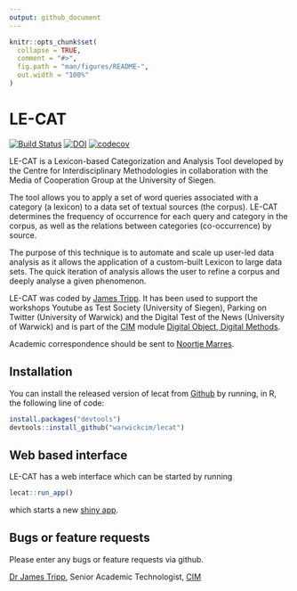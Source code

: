 ```yaml
---
output: github_document
---
```


<!-- README.md is generated from README.Rmd. Please edit that file -->

```r
knitr::opts_chunk$set(
  collapse = TRUE,
  comment = "#>",
  fig.path = "man/figures/README-",
  out.width = "100%"
)
```
# LE-CAT

[![Build Status](https://travis-ci.org/warwickCIM/lecat.svg?branch=master)](https://travis-ci.org/WarwickCIM/lecat)
[![DOI](https://zenodo.org/badge/161813229.svg)](https://zenodo.org/badge/latestdoi/161813229)
[![codecov](https://codecov.io/gh/WarwickCIM/lecat/branch/master/graph/badge.svg?token=RtMnQjfEcZ)](https://codecov.io/gh/WarwickCIM/lecat)

LE-CAT is a Lexicon-based Categorization and Analysis Tool developed by the Centre for Interdisciplinary Methodologies in collaboration with the Media of Cooperation Group at the University of Siegen.

The tool allows you to apply a set of word queries associated with a category (a lexicon) to a data set of textual sources (the corpus). LE-CAT determines the frequency of occurrence for each query and category in the corpus, as well as the relations between categories (co-occurrence) by source.

The purpose of this technique is to automate and scale up user-led data analysis as it allows the application of a custom-built Lexicon to large data sets. The quick iteration of analysis allows the user to refine a corpus and deeply analyse a given phenomenon.

LE-CAT was coded by [James Tripp](https://jamestripp.github.io). It has been used to support the workshops Youtube as Test Society (University of Siegen), Parking on Twitter (University of Warwick) and the Digital Test of the News (University of Warwick) and is part of the [CIM](https://warwick.ac.uk/cim) module [Digital Object, Digital Methods](https://warwick.ac.uk/fac/cross_fac/cim/apply-to-study/cross-disciplinary-postgraduate-modules/im904-digital-objects-digital-methods/).

Academic correspondence should be sent to [Noortje Marres](mailto:N.Marres@warwick.ac.uk).

## Installation

You can install the released version of lecat from [Github](https://github.com/) by running, in R, the following line of code:

``` r
install.packages("devtools")
devtools::install_github("warwickcim/lecat")
```

## Web based interface

LE-CAT has a web interface which can be started by running

``` r
lecat::run_app()
```

which starts a new [shiny app](https://shiny.rstudio.com).

## Bugs or feature requests

Please enter any bugs or feature requests via github.

[Dr James Tripp](https://jamestripp.github.io), Senior Academic Technologist, [CIM](https://www.warwick.ac.uk/cim)
